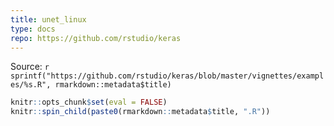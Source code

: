 ```yaml
---
title: unet_linux
type: docs
repo: https://github.com/rstudio/keras
---
```


<div class="source-ref">
<span class="caption">Source: </span>`r sprintf("https://github.com/rstudio/keras/blob/master/vignettes/examples/%s.R", rmarkdown::metadata$title)`
</div>

```r
knitr::opts_chunk$set(eval = FALSE)
knitr::spin_child(paste0(rmarkdown::metadata$title, ".R"))
```
